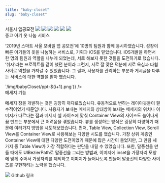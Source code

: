 ```yaml
---
title: "baby-closet"
slug: "baby-closet"
---
```



<div>
    <section>
        <QuotationMarksTitle> 서울시 앱공모전 </QuotationMarksTitle>
        <img src="/img/babyCloset/cover.png" />
        <SkillList>
            <img src="https://img.icons8.com/color/96/000000/xcode.png" />
            <img className="ch" src="https://img.icons8.com/ios-filled/100/000000/ios-logo.png" />
            <img src="https://img.icons8.com/fluent/96/000000/swift.png" />
            <img src="https://img.icons8.com/color/96/000000/git.png" />
            <img src="https://img.icons8.com/fluent/96/000000/github.png" />
        </SkillList>
    </section>
    <section>
        <QuotationMarksTitle>중고 아기 옷 나눔 서비스</QuotationMarksTitle>
        <p>
            ‘2019년 스마트 서울 모바일 앱 공모전’에 10명의 팀원과 함께 응시하였습니다. 
            성장이 빠른 아기들의 옷을 나눔하는 서비스로, 기획과 iOS를 맡았습니다. 
            iOS개발을 하면서 한 명의 팀원과 역할을 나누게 되었는데, 서로 해보지 못한 것들을 도전하기로 했습니다. 
            ‘쉬자’라는 프로젝트를 같이 했던 분이라 그런지, 서로 잘 맞은 덕분에 서로 욕심과 타협 사이로 역할을 가져갈 수 있었습니다. 
            그 결과, 사용자를 관리하는 부분과 게시글을 다루는 서비스에 대한 역할을 맡아 했습니다.
        </p>
        <PdfSlider images={[...Array(14).keys()].map(i => `/img/babyCloset/ppt-${i+1}.png`)} />
    </section>
    <section>
        <QuotationMarksTitle> 메세지 기능 </QuotationMarksTitle>
        <p>
            메세지 창을 개발하는 것은 굉장히 까다로웠습니다. 유동적으로 변하는 레이아웃들이 필수적이었기 때문입니다. 
            사용자가 보내는 메세지와 상대방이 보내는 메세지의 위치나 이미지가 다르다는 점과 메세지 셀 사이즈에 맞춰 
            Container View의 사이즈도 늘어나게끔 만드는 부분에서 큰 어려움을 겪었습니다. 
            뷰를 생성하는 방식은 굉장히 다양하기 때문에 여러가지 방법을 시도해보았습니다.
            먼저, Table View, Collection View, Scroll View를 Container View로 사용해보는 다양한 시도를 했습니다. 
            가장 상위 계층인 Container View에 대한 다양한 도전이었기 때문에 많은 시간이 들었지만, 
            그 만큼 세 가지 중 Table View가 가장 적합하다는 판단을 내릴 수 있었습니다. 
            또한, 말풍선을 만들 때에도 UIBezierPath로 말풍선을 그리는 방법과, 
            이미지에 inset을 가장자리 모양에 맞게 주어서 가장자리를 제외하고 이미지가 늘어나도록 만들어 
            말풍선의 다양한 사이즈를 구현하려는 노력을 했습니다.
        </p>
        <LinkIcon target="_blank" href="https://github.com/BabyClosetGroup/BabyClosetIOS">
            <img src="https://img.icons8.com/fluent/96/000000/github.png" />
            Github 링크
        </LinkIcon>
    </section>
</div>

